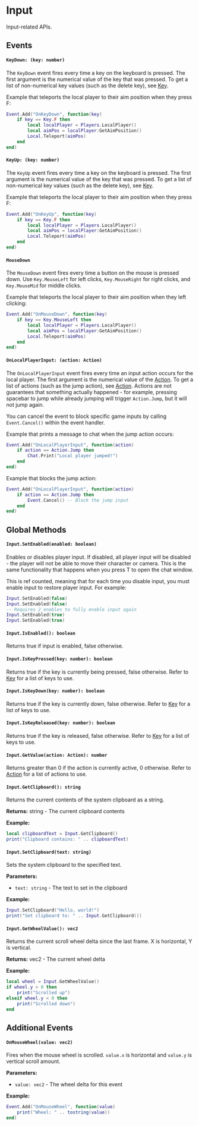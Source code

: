 # Input

Input-related APIs.

## Events

#### `KeyDown: (key: number)`

The `KeyDown` event fires every time a key on the keyboard is pressed. The first argument is the numerical value of the key that was pressed. To get a list of non-numerical key values (such as the delete key), see [Key](/client-api/key).

Example that teleports the local player to their aim position when they press F:

```lua
Event.Add("OnKeyDown", function(key)
    if key == Key.F then
        local localPlayer = Players.LocalPlayer()
        local aimPos = localPlayer:GetAimPosition()
        Local.Teleport(aimPos)
    end
end)
```

#### `KeyUp: (key: number)`

The `KeyUp` event fires every time a key on the keyboard is pressed. The first argument is the numerical value of the key that was pressed. To get a list of non-numerical key values (such as the delete key), see [Key](/client-api/key).

Example that teleports the local player to their aim position when they press F:

```lua
Event.Add("OnKeyUp", function(key)
    if key == Key.F then
        local localPlayer = Players.LocalPlayer()
        local aimPos = localPlayer:GetAimPosition()
        Local.Teleport(aimPos)
    end
end)
```

#### `MouseDown`

The `MouseDown` event fires every time a button on the mouse is pressed down. Use `Key.MouseLeft` for left clicks, `Key.MouseRight` for right clicks, and `Key.MouseMid` for middle clicks.

Example that teleports the local player to their aim position when they left clicking:

```lua
Event.Add("OnMouseDown", function(key)
    if key == Key.MouseLeft then
        local localPlayer = Players.LocalPlayer()
        local aimPos = localPlayer:GetAimPosition()
        Local.Teleport(aimPos)
    end
end)
```

#### `OnLocalPlayerInput: (action: Action)`

The `OnLocalPlayerInput` event fires every time an input action occurs for the local player. The first argument is the numerical value of the [Action](/client-api/action). To get a list of actions (such as the jump action), see [Action](/client-api/action). Actions are not guarantees that something actually happened - for example, pressing spacebar to jump while already jumping will trigger `Action.Jump`, but it will not jump again.

You can cancel the event to block specific game inputs by calling `Event.Cancel()` within the event handler.

Example that prints a message to chat when the jump action occurs:

```lua
Event.Add("OnLocalPlayerInput", function(action)
    if action == Action.Jump then
        Chat.Print("Local player jumped!")
    end
end)
```

Example that blocks the jump action:

```lua
Event.Add("OnLocalPlayerInput", function(action)
    if action == Action.Jump then
        Event.Cancel() -- Block the jump input
    end
end)
```

## Global Methods

#### `Input.SetEnabled(enabled: boolean)`

Enables or disables player input. If disabled, all player input will be disabled - the player will not be able to move their character or camera. This is the same functionality that happens when you press T to open the chat window.

This is ref counted, meaning that for each time you disable input, you must enable input to restore player input. For example:

```lua
Input.SetEnabled(false)
Input.SetEnabled(false)
-- Requires 2 enables to fully enable input again
Input.SetEnabled(true)
Input.SetEnabled(true)
```

#### `Input.IsEnabled(): boolean`

Returns true if input is enabled, false otherwise.


#### `Input.IsKeyPressed(key: number): boolean`

Returns true if the key is currently being pressed, false otherwise. Refer to [Key](/client-api/key) for a list of keys to use.


#### `Input.IsKeyDown(key: number): boolean`

Returns true if the key is currently down, false otherwise. Refer to [Key](/client-api/key) for a list of keys to use.


#### `Input.IsKeyReleased(key: number): boolean`

Returns true if the key is released, false otherwise. Refer to [Key](/client-api/key) for a list of keys to use.


#### `Input.GetValue(action: Action): number`

Returns greater than 0 if the action is currently active, 0 otherwise. Refer to [Action](/client-api/action) for a list of actions to use.

#### `Input.GetClipboard(): string`

Returns the current contents of the system clipboard as a string.

**Returns:** string - The current clipboard contents

**Example:**
```lua
local clipboardText = Input.GetClipboard()
print("Clipboard contains: " .. clipboardText)
```

#### `Input.SetClipboard(text: string)`

Sets the system clipboard to the specified text.

**Parameters:**
- `text: string` - The text to set in the clipboard

**Example:**
```lua
Input.SetClipboard("Hello, world!")
print("Set clipboard to: " .. Input.GetClipboard())
```

#### `Input.GetWheelValue(): vec2`

Returns the current scroll wheel delta since the last frame. X is horizontal, Y is vertical.

**Returns:** vec2 - The current wheel delta

**Example:**
```lua
local wheel = Input.GetWheelValue()
if wheel.y > 0 then
    print("Scrolled up")
elseif wheel.y < 0 then
    print("Scrolled down")
end
```

## Additional Events

#### `OnMouseWheel(value: vec2)`

Fires when the mouse wheel is scrolled. `value.x` is horizontal and `value.y` is vertical scroll amount.

**Parameters:**
- `value: vec2` - The wheel delta for this event

**Example:**
```lua
Event.Add("OnMouseWheel", function(value)
    print("Wheel: " .. tostring(value))
end)
```
